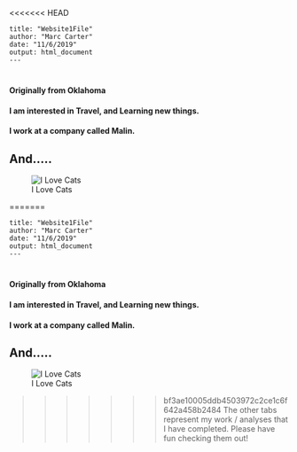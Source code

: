 <<<<<<< HEAD
```undefined
title: "Website1File"
author: "Marc Carter"
date: "11/6/2019"
output: html_document
---
```
#
#
#
#### Originally from Oklahoma

#### I am interested in Travel, and Learning new things.

#### I work at a company called Malin.

## And.....

![I Love Cats](cat.jpg)

=======
```undefined
title: "Website1File"
author: "Marc Carter"
date: "11/6/2019"
output: html_document
---
```
#
#
#
#### Originally from Oklahoma

#### I am interested in Travel, and Learning new things.

#### I work at a company called Malin.

## And.....

![I Love Cats](cat.jpg)

>>>>>>> bf3ae10005ddb4503972c2ce1c6f642a458b2484
The other tabs represent my work / analyses that I have completed.  Please have fun checking them out!
